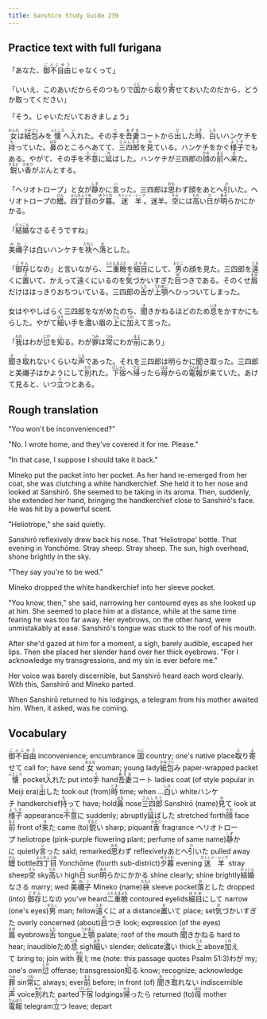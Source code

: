 ```yaml
---
title: Sanshiro Study Guide 239
---
```


## Practice text with full furigana

<p>
「あなた、<ruby><rb>御不自由</rb><rt>ごふじゆう</rt></ruby>じゃなくって」
</p>

<p>
「いいえ、このあいだからそのつもりで<ruby><rb>国</rb><rt>くに</rt></ruby>から<ruby><rb>取</rb><rt>と</rt></ruby>り<ruby><rb>寄</rb><rt>よ</rt></ruby>せておいたのだから、どうか取ってください」
</p>

「そう。じゃいただいておきましょう」

<p>
<ruby><rb>女</rb><rt>おんな</rt></ruby>は<ruby><rb>紙包</rb><rt>かみづつ</rt></ruby>みを<ruby><rb>懐</rb><rt>ふところ</rt></ruby>へ<ruby><rb>入</rb><rt>い</rt></ruby>れた。その<ruby><rb>手</rb><rt>て</rt></ruby>を<ruby><rb>吾妻</rb><rt>あずま</rt></ruby>コートから<ruby><rb>出</rb><rt>だ</rt></ruby>した<ruby><rb>時</rb><rt>とき</rt></ruby>、<ruby><rb>白</rb><rt>しろ</rt></ruby>いハンケチを<ruby><rb>持</rb><rt>も</rt></ruby>っていた。<ruby><rb>鼻</rb><rt>はな</rt></ruby>のところへあてて、<ruby><rb>三四郎</rb><rt>さんしろう</rt></ruby>を<ruby><rb>見</rb><rt>み</rt></ruby>ている。ハンケチをかぐ<ruby><rb>様子</rb><rt>ようす</rt></ruby>でもある。やがて、その手を<ruby><rb>不意</rb><rt>ふい</rt></ruby>に<ruby><rb>延</rb><rt>の</rt></ruby>ばした。ハンケチが三四郎の<ruby><rb>顔</rb><rt>かお</rt></ruby>の<ruby><rb>前</rb><rt>まえ</rt></ruby>へ<ruby><rb>来</rb><rt>き</rt></ruby>た。<ruby><rb>鋭</rb><rt>するど</rt></ruby>い<ruby><rb>香</rb><rt>かおり</rt></ruby>がぷんとする。
</p>

<p>
「ヘリオトロープ」と女が<ruby><rb>静</rb><rt>しず</rt></ruby>かに<ruby><rb>言</rb><rt>い</rt></ruby>った。三四郎は<ruby><rb>思</rb><rt>おも</rt></ruby>わず顔をあとへ<ruby><rb>引</rb><rt>ひ</rt></ruby>いた。ヘリオトロープの<ruby><rb>罎</rb><rt>びん</rt></ruby>。<ruby><rb>四丁目</rb><rt>よんちょうめ</rt></ruby>の<ruby><rb>夕暮</rb><rt>ゆうぐれ</rt></ruby>。<ruby><rb>迷羊</rb><rt>ストレイ・シープ</rt></ruby>。迷羊。<ruby><rb>空</rb><rt>そら</rt></ruby>には<ruby><rb>高</rb><rt>たか</rt></ruby>い<ruby><rb>日</rb><rt>ひ</rt></ruby>が<ruby><rb>明</rb><rt>あき</rt></ruby>らかにかかる。
</p>

<p>
「<ruby><rb>結婚</rb><rt>けっこん</rt></ruby>なさるそうですね」
</p>

<p>
<ruby><rb>美禰子</rb><rt>みねこ</rt></ruby>は白いハンケチを<ruby><rb>袂</rb><rt>たもと</rt></ruby>へ<ruby><rb>落</rb><rt>お</rt></ruby>とした。
</p>

<p>
「<ruby><rb>御存</rb><rt>ごぞん</rt></ruby>じなの」と言いながら、<ruby><rb>二重瞼</rb><rt>ふたえまぶた</rt></ruby>を<ruby><rb>細目</rb><rt>ほそめ</rt></ruby>にして、<ruby><rb>男</rb><rt>おとこ</rt></ruby>の顔を見た。三四郎を<ruby><rb>遠</rb><rt>とお</rt></ruby>くに<ruby><rb>置</rb><rt>お</rt></ruby>いて、かえって遠くにいるのを<ruby><rb>気</rb><rt>き</rt></ruby>づかいすぎた<ruby><rb>目</rb><rt>め</rt></ruby>つきである。そのくせ<ruby><rb>眉</rb><rt>まゆ</rt></ruby>だけははっきりおちついている。三四郎の<ruby><rb>舌</rb><rt>した</rt></ruby>が<ruby><rb>上顎</rb><rt>うわあご</rt></ruby>へひっついてしまった。
</p>

<p>
女はややしばらく三四郎をながめたのち、<ruby><rb>聞</rb><rt>き</rt></ruby>きかねるほどのため<ruby><rb>息</rb><rt>いき</rt></ruby>をかすかにもらした。やがて<ruby><rb>細</rb><rt>ほそ</rt></ruby>い手を<ruby><rb>濃</rb><rt>こ</rt></ruby>い眉の<ruby><rb>上</rb><rt>うえ</rt></ruby>に<ruby><rb>加</rb><rt>くわ</rt></ruby>えて言った。
</p>

<p>
「<ruby><rb>我</rb><rt>われ</rt></ruby>はわが<ruby><rb>愆</rb><rt>とが</rt></ruby>を<ruby><rb>知</rb><rt>し</rt></ruby>る。わが<ruby><rb>罪</rb><rt>つみ</rt></ruby>は<ruby><rb>常</rb><rt>つね</rt></ruby>にわが<ruby><rb>前</rb><rt>まえ</rt></ruby>にあり」
</p>

<p>
<ruby><rb>聞</rb><rt>き</rt></ruby>き<ruby><rb>取</rb><rt>と</rt></ruby>れないくらいな<ruby><rb>声</rb><rt>こえ</rt></ruby>であった。それを三四郎は明らかに聞き取った。三四郎と美禰子はかようにして<ruby><rb>別</rb><rt>わか</rt></ruby>れた。<ruby><rb>下宿</rb><rt>げしゅく</rt></ruby>へ<ruby><rb>帰</rb><rt>かえ</rt></ruby>ったら<ruby><rb>母</rb><rt>はは</rt></ruby>からの<ruby><rb>電報</rb><rt>でんぽう</rt></ruby>が来ていた。あけて見ると、いつ<ruby><rb>立</rb><rt>た</rt></ruby>つとある。
</p>


## Rough translation

"You won't be inconvenienced?"

"No. I wrote home, and they've covered it for me. Please."

"In that case, I suppose I should take it back."

Mineko put the packet into her pocket. As her hand re-emerged from her coat, she was clutching a white handkerchief. She held it to her nose and looked at Sanshirō. She seemed to be taking in its aroma. Then, suddenly, she extended her hand, bringing the handkerchief close to Sanshirō's face. He was hit by a powerful scent.

"Heliotrope," she said quietly.

Sanshirō reflexively drew back his nose. That 'Heliotrope' bottle. That evening in Yonchōme. Stray sheep. Stray sheep. The sun, high overhead, shone brightly in the sky.

"They say you're to be wed."

Mineko dropped the white handkerchief into her sleeve pocket.

"You know, then," she said, narrowing her contoured eyes as she looked up at him. She seemed to place him at a distance, while at the same time fearing he was too far away. Her eyebrows, on the other hand, were unmistakably at ease. Sanshirō's tongue was stuck to the roof of his mouth.

After she'd gazed at him for a moment, a sigh, barely audible, escaped her lips. Then she placed her slender hand over her thick eyebrows. "For I acknowledge my transgressions, and my sin is ever before me."

Her voice was barely discernible, but Sanshirō heard each word clearly. With this, Sanshirō and Mineko parted.

When Sanshirō returned to his lodgings, a telegram from his mother awaited him. When, it asked, was he coming.      


## Vocabulary

<p>
<span class="vocabstudy"><ruby><rb>御不自由</rb><rt>ごふじゆう</rt></ruby>&nbsp;inconvenience; encumbrance</span>
<span class="vocabstudy"><ruby><rb>国</rb><rt>くに</rt></ruby>&nbsp;country; one's native place</span><span class="vocabstudy"><ruby><rb>取</rb><rt>と</rt></ruby>り<ruby><rb>寄</rb><rt>よ</rt></ruby>せて&nbsp;call for; have send</span>
<span class="vocabstudy"><ruby><rb>女</rb><rt>おんな</rt></ruby>&nbsp;woman; young lady</span><span class="vocabstudy"><ruby><rb>紙包</rb><rt>かみづつ</rt></ruby>み&nbsp;paper-wrapped packet</span><span class="vocabstudy"><ruby><rb>懐</rb><rt>ふところ</rt></ruby>&nbsp;pocket</span><span class="vocabstudy"><ruby><rb>入</rb><rt>い</rt></ruby>れた&nbsp;put into</span><span class="vocabstudy"><ruby><rb>手</rb><rt>て</rt></ruby>&nbsp;hand</span><span class="vocabstudy"><ruby><rb>吾妻</rb><rt>あずま</rt></ruby>コート&nbsp;ladies coat (of style popular in Meiji era)</span><span class="vocabstudy"><ruby><rb>出</rb><rt>だ</rt></ruby>した&nbsp;took out (from)</span><span class="vocabstudy"><ruby><rb>時</rb><rt>とき</rt></ruby>&nbsp;time; when ...</span><span class="vocabstudy"><ruby><rb>白</rb><rt>しろ</rt></ruby>い&nbsp;white</span><span class="vocabstudy">ハンケチ&nbsp;handkerchief</span><span class="vocabstudy"><ruby><rb>持</rb><rt>も</rt></ruby>って&nbsp;have; hold</span><span class="vocabstudy"><ruby><rb>鼻</rb><rt>はな</rt></ruby>&nbsp;nose</span><span class="vocabstudy"><ruby><rb>三四郎</rb><rt>さんしろう</rt></ruby>&nbsp;Sanshirō (name)</span><span class="vocabstudy"><ruby><rb>見</rb><rt>み</rt></ruby>て&nbsp;look at</span><span class="vocabstudy"><ruby><rb>様子</rb><rt>ようす</rt></ruby>&nbsp;appearance</span><span class="vocabstudy"><ruby><rb>不意</rb><rt>ふい</rt></ruby>に&nbsp;suddenly; abruptly</span><span class="vocabstudy"><ruby><rb>延</rb><rt>の</rt></ruby>ばした&nbsp;stretched forth</span><span class="vocabstudy"><ruby><rb>顔</rb><rt>かお</rt></ruby>&nbsp;face</span><span class="vocabstudy"><ruby><rb>前</rb><rt>まえ</rt></ruby>&nbsp;front of</span><span class="vocabstudy"><ruby><rb>来</rb><rt>き</rt></ruby>た&nbsp;came (to)</span><span class="vocabstudy"><ruby><rb>鋭</rb><rt>するど</rt></ruby>い&nbsp;sharp; piquant</span><span class="vocabstudy"><ruby><rb>香</rb><rt>かおり</rt></ruby>&nbsp;fragrance</span>
<span class="vocabstudy">ヘリオトロープ&nbsp;heliotrope (pink-purple flowering plant; perfume of same name)</span><span class="vocabstudy"><ruby><rb>静</rb><rt>しず</rt></ruby>かに&nbsp;quietly</span><span class="vocabstudy"><ruby><rb>言</rb><rt>い</rt></ruby>った&nbsp;said; remarked</span><span class="vocabstudy"><ruby><rb>思</rb><rt>おも</rt></ruby>わず&nbsp;reflexively</span><span class="vocabstudy">あとへ<ruby><rb>引</rb><rt>ひ</rt></ruby>いた&nbsp;pulled away</span><span class="vocabstudy"><ruby><rb>罎</rb><rt>びん</rt></ruby>&nbsp;bottle</span><span class="vocabstudy"><ruby><rb>四丁目</rb><rt>よんちょうめ</rt></ruby>&nbsp;Yonchōme (fourth sub-district)</span><span class="vocabstudy"><ruby><rb>夕暮</rb><rt>ゆうぐれ</rt></ruby>&nbsp;evening</span><span class="vocabstudy"><ruby><rb>迷羊</rb><rt>ストレイ・シープ</rt></ruby>&nbsp;stray sheep</span><span class="vocabstudy"><ruby><rb>空</rb><rt>そら</rt></ruby>&nbsp;sky</span><span class="vocabstudy"><ruby><rb>高</rb><rt>たか</rt></ruby>い&nbsp;high</span><span class="vocabstudy"><ruby><rb>日</rb><rt>ひ</rt></ruby>&nbsp;sun</span><span class="vocabstudy"><ruby><rb>明</rb><rt>あき</rt></ruby>らかにかかる&nbsp;shine clearly; shine brightly</span>
<span class="vocabstudy"><ruby><rb>結婚</rb><rt>けっこん</rt></ruby>なさる&nbsp;marry; wed</span>
<span class="vocabstudy"><ruby><rb>美禰子</rb><rt>みねこ</rt></ruby>&nbsp;Mineko (name)</span><span class="vocabstudy"><ruby><rb>袂</rb><rt>たもと</rt></ruby>&nbsp;sleeve pocket</span><span class="vocabstudy"><ruby><rb>落</rb><rt>お</rt></ruby>とした&nbsp;dropped (into)</span>
<span class="vocabstudy"><ruby><rb>御存</rb><rt>ごぞん</rt></ruby>じなの&nbsp;you've heard</span><span class="vocabstudy"><ruby><rb>二重瞼</rb><rt>ふたえまぶた</rt></ruby>&nbsp;contoured eyelids</span><span class="vocabstudy"><ruby><rb>細目</rb><rt>ほそめ</rt></ruby>にして&nbsp;narrow (one's eyes)</span><span class="vocabstudy"><ruby><rb>男</rb><rt>おとこ</rt></ruby>&nbsp;man; fellow</span><span class="vocabstudy"><ruby><rb>遠</rb><rt>とお</rt></ruby>くに&nbsp;at a distance</span><span class="vocabstudy"><ruby><rb>置</rb><rt>お</rt></ruby>いて&nbsp;place; set</span><span class="vocabstudy"><ruby><rb>気</rb><rt>き</rt></ruby>づかいすぎた&nbsp;overly concerned (about)</span><span class="vocabstudy"><ruby><rb>目</rb><rt>め</rt></ruby>つき&nbsp;look; expression (of the eyes)</span><span class="vocabstudy"><ruby><rb>眉</rb><rt>まゆ</rt></ruby>&nbsp;eyebrows</span><span class="vocabstudy"><ruby><rb>舌</rb><rt>した</rt></ruby>&nbsp;tongue</span><span class="vocabstudy"><ruby><rb>上顎</rb><rt>うわあご</rt></ruby>&nbsp;palate; roof of the mouth</span>
<span class="vocabstudy"><ruby><rb>聞</rb><rt>き</rt></ruby>きかねる&nbsp;hard to hear; inaudible</span><span class="vocabstudy">ため<ruby><rb>息</rb><rt>いき</rt></ruby>&nbsp;sigh</span><span class="vocabstudy"><ruby><rb>細</rb><rt>ほそ</rt></ruby>い&nbsp;slender; delicate</span><span class="vocabstudy"><ruby><rb>濃</rb><rt>こ</rt></ruby>い&nbsp;thick</span><span class="vocabstudy"><ruby><rb>上</rb><rt>うえ</rt></ruby>&nbsp;above</span><span class="vocabstudy"><ruby><rb>加</rb><rt>くわ</rt></ruby>えて&nbsp;bring to; join with</span>
<span class="vocabstudy"><ruby><rb>我</rb><rt>われ</rt></ruby>&nbsp;I; me (note: this passage quotes Psalm 51:3)</span><span class="vocabstudy">わが&nbsp;my; one's own</span><span class="vocabstudy"><ruby><rb>愆</rb><rt>とが</rt></ruby>&nbsp;offense; transgression</span><span class="vocabstudy"><ruby><rb>知</rb><rt>し</rt></ruby>る&nbsp;know; recognize; acknowledge</span><span class="vocabstudy"><ruby><rb>罪</rb><rt>つみ</rt></ruby>&nbsp;sin</span><span class="vocabstudy"><ruby><rb>常</rb><rt>つね</rt></ruby>に&nbsp;always; ever</span><span class="vocabstudy"><ruby><rb>前</rb><rt>まえ</rt></ruby>&nbsp;before; in front (of)</span>
<span class="vocabstudy"><ruby><rb>聞</rb><rt>き</rt></ruby>き<ruby><rb>取</rb><rt>と</rt></ruby>れない&nbsp;indiscernible</span><span class="vocabstudy"><ruby><rb>声</rb><rt>こえ</rt></ruby>&nbsp;voice</span><span class="vocabstudy"><ruby><rb>別</rb><rt>わか</rt></ruby>れた&nbsp;parted</span><span class="vocabstudy"><ruby><rb>下宿</rb><rt>げしゅく</rt></ruby>&nbsp;lodgings</span><span class="vocabstudy"><ruby><rb>帰</rb><rt>かえ</rt></ruby>ったら&nbsp;returned (to)</span><span class="vocabstudy"><ruby><rb>母</rb><rt>はは</rt></ruby>&nbsp;mother</span><span class="vocabstudy"><ruby><rb>電報</rb><rt>でんぽう</rt></ruby>&nbsp;telegram</span><span class="vocabstudy"><ruby><rb>立</rb><rt>た</rt></ruby>つ&nbsp;leave; depart</span>
</p>
